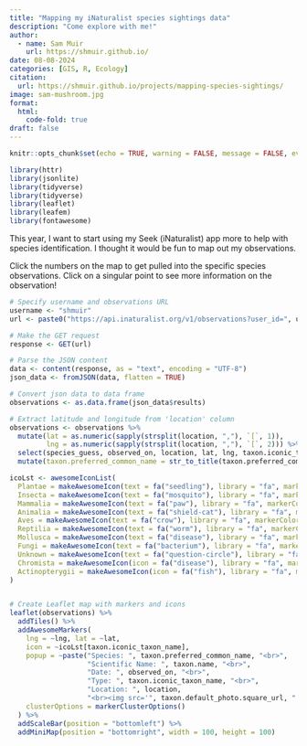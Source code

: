```yaml
---
title: "Mapping my iNaturalist species sightings data"
description: "Come explore with me!"
author:
  - name: Sam Muir
    url: https://shmuir.github.io/
date: 08-08-2024
categories: [GIS, R, Ecology]
citation:
  url: https://shmuir.github.io/projects/mapping-species-sightings/
image: sam-mushroom.jpg
format:
  html:
    code-fold: true
draft: false
---
```


```r
knitr::opts_chunk$set(echo = TRUE, warning = FALSE, message = FALSE, eval = TRUE)
```

```r
library(httr)
library(jsonlite)
library(tidyverse)
library(tidyverse)
library(leaflet)
library(leafem)
library(fontawesome)
```

This year, I want to start using my Seek (iNaturalist) app more to help with species identification. I thought it would be fun to map out my observations. 

Click the numbers on the map to get pulled into the specific species observations. Click on a singular point to see more information on the observation!

```r
# Specify username and observations URL
username <- "shmuir"
url <- paste0("https://api.inaturalist.org/v1/observations?user_id=", username, "&per_page=200")

# Make the GET request
response <- GET(url)

# Parse the JSON content
data <- content(response, as = "text", encoding = "UTF-8")
json_data <- fromJSON(data, flatten = TRUE)

# Convert json data to data frame
observations <- as.data.frame(json_data$results)

# Extract latitude and longitude from 'location' column
observations <- observations %>%
  mutate(lat = as.numeric(sapply(strsplit(location, ","), `[`, 1)),
         lng = as.numeric(sapply(strsplit(location, ","), `[`, 2))) %>%
  select(species_guess, observed_on, location, lat, lng, taxon.iconic_taxon_name, taxon.default_photo.square_url, taxon.name, taxon.preferred_common_name) %>%
  mutate(taxon.preferred_common_name = str_to_title(taxon.preferred_common_name))

icoLst <- awesomeIconList(
  Plantae = makeAwesomeIcon(text = fa("seedling"), library = "fa", markerColor = "white"),
  Insecta = makeAwesomeIcon(text = fa("mosquito"), library = "fa", markerColor = "white"),
  Mammalia = makeAwesomeIcon(text = fa("paw"), library = "fa", markerColor = "white"),
  Animalia = makeAwesomeIcon(text = fa("shield-cat"), library = "fa", markerColor = "white"),
  Aves = makeAwesomeIcon(text = fa("crow"), library = "fa", markerColor = "white"),
  Reptilia = makeAwesomeIcon(text = fa("worm"), library = "fa", markerColor = "white"),
  Mollusca = makeAwesomeIcon(text = fa("disease"), library = "fa", markerColor = "white"),
  Fungi = makeAwesomeIcon(text = fa("bacterium"), library = "fa", markerColor = "white"),
  Unknown = makeAwesomeIcon(text = fa("question-circle"), library = "fa", markerColor = "gray"),
  Chromista = makeAwesomeIcon(icon = fa("disease"), library = "fa", markerColor = "white"),
  Actinopterygii = makeAwesomeIcon(icon = fa("fish"), library = "fa", markerColor = "white")
)


# Create Leaflet map with markers and icons
leaflet(observations) %>%
  addTiles() %>%
  addAwesomeMarkers(
    lng = ~lng, lat = ~lat,
    icon = ~icoLst[taxon.iconic_taxon_name],
    popup = ~paste("Species: ", taxon.preferred_common_name, "<br>",
                   "Scientific Name: ", taxon.name, "<br>",
                   "Date: ", observed_on, "<br>",
                   "Type: ", taxon.iconic_taxon_name, "<br>",
                   "Location: ", location,
                   "<br><img src='", taxon.default_photo.square_url, "' alt='Species Image' style='width:50px;height:50px;'>"),
    clusterOptions = markerClusterOptions()
  ) %>%
  addScaleBar(position = "bottomleft") %>%
  addMiniMap(position = "bottomright", width = 100, height = 100)
```

